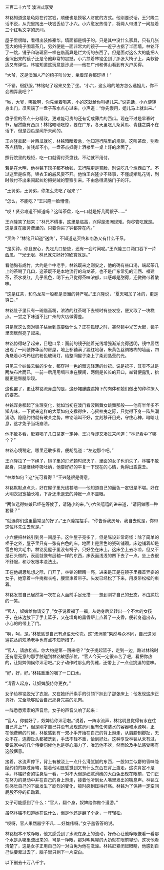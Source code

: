 

三百二十六节 澳洲式享受

林铭知道这是龟奴在讨赏钱，顺便也是摸客人财底的方式。他刚要说话，王兴隆二话不说，从兜里掏出一块钱丢给了小六。小六愈发热情了，将两人带进了一间挂着三个红毛文字的房间。

屋子里很暗，看得出装修豪华。墙面都是绸子的。只是其中没什么家具，只有几张宽大的椅子围着茶几，另外便是一面非常大的镜子――近乎占据了半面墙。林铭吓了一跳，镜子和玻璃窗一样在临高算是烂大街的东西了。但是面对这么大的能把人全照出来的镜子还是令他非常的震撼。小六扶着林铭坐到了那张大椅子上，柔软舒适又有弹性。林铭知道这玩意是沙发――他在广州和佛山看到有大户买得。

“大爷，这是澳洲人产的椅子叫沙发，坐着浑身都舒坦！”

“不错，很舒服。”林铭站了起来又坐了坐。“小六，这么暗的地方怎么选姐儿，你不会糊弄我吧？”

“哟，大爷，哪敢啊，你先坐着喝茶，小的这就给你叫姐儿来。”说完话，小六便转身出门，须臾端了一盘子茶水点心过来，小声道：“你先慢用，姐儿马上就出来。”

盘子里的茶点十分精致，更难能可贵的还有切成薄片的西瓜。现在不过是早春时节，居然能有西瓜！林铭暗暗吃惊，要在广东，冬天里吃几条黄瓜、青韭之类不在话下，但是西瓜是闻所未闻的。

王兴隆拿起一片西瓜就吃，林铭暗暗着急，他知道行院里的规矩，这叫茶盘，别看茶点精致，价钱却不小，一盘茶点抵得上酒楼里一桌上好的席面了。

照行院里的规矩，吃一口就得付茶盘钱，不动就不用付。

若是在大明，他林铭下馆子都不给钱，去行院更是赏脸，别说吃几个烂西瓜了。不过这里是临高，锦衣卫的威风耍不开。他怕王兴隆少不经事，不懂规矩乱花钱，到时候付不出来闹起纠纷把髡贼的警察引来。不由急得满脑门子的汗。

“王贤弟，王贤弟，你怎么先吃了起来？”

“怎么，不能吃？”王兴隆一脸懵懂。

“哎！贤弟难道不知道吗？这叫茶盘，吃一口就是好几两银子……”

王兴隆笑了起来：“林兄不碍事，这里是临高，兴得是澳洲规矩。你尽管吃就是。这是含在服务费里的。只要你买了钟都算在内。”

“买终？”林铭只知道“送终”，不知道这买终和冶游又有什么干系。

“是买钟，你且安心，先吃几口垫垫，还有一会时间呢。”王兴隆三口两口吞下一片西瓜，“*光无限，林兄就先好好的欣赏就是。”

看他胸有成竹，大约是个中老手，林铭既来之则安之，他的确有些口渴，端起茶几上的茶喝了几口，这茶既不是本地流行的乌龙茶，也不是广东常见的江西、福建茶，茶水发红，几乎黑色，喝下去只觉得茶味浓郁，口感却是甜得，还微微带着酸味。

“这是红茶，和乌龙茶一般都是澳洲的特产呢。”王兴隆说，“夏天喝加了冰的，更是爽口。”

林铭肚子里只有一碗临高粉，浓浓的红茶喝下去顿时有些发空，便又取了一块糕点。一尝之下味道不比广州的大店做得差。

只是就这么面对镜子枯坐到底要做什么？正在狐疑之时，突然镜中光芒大起，镜子里面居然亮了起来。

林铭惊得站了起来，目瞪口呆：面前的镜子随着光线增强渐渐变得透明，镜中居然出现了一间装饰华丽的房屋，地上都铺满了猩红地毡，米黄色丝绸裱糊的墙面，四角悬着小巧玲珑的粉色玻璃灯，给整间屋子染上了柔润晶莹的光。

只见三个妙鬓云鬟的少女，都穿得一色的飘逸轻薄的纱裙。说是裙子，其实不过是两块布片而已，一前一后用用绸带束在腰间，两侧是长长的开口，举臂便露乳，抬腿更是臀腿毕现。

这也罢了，更让林铭流鼻血的是，这纱裙朦胧遮掩下的肉体和她们做出的种种撩人的姿态。

林铭浑身都起了生理变化，犹如当初在澳门看波斯舞女跳舞那般――他有半年多不知肉味，一下就来这样的大菜如何支撑得住，心摇神曳之际，只觉得下身一阵热潮涌动，隐隐约约就有破关之势。林铭暗叫不好，立刻移开目光，守住心神，暗暗吐息，这才免予当场崩溃。

他不敢多看，赶紧喝了几口茶定一定神，王兴隆却又凑过来问道：“林兄看中了哪个？”

林铭心境稍定，哪里还敢多看，便胡乱道：“左边那个吧。”

王兴隆拉了一下绳子，镜子里的灯光顿时熄灭了，里面的女子也消失了。林铭不敢起身，只是继续呼吸吐纳，他要好好的平复一下现在的心情，免得出乖露丑。

“林雄如何？这*光可看得？”王兴隆很是得意。

林铭默默点点头，好在屋子里光线甚暗――他知道自己的面色一定很是不堪。好在大明衣冠宽袖长袍，下身还未退去的肿胀一点不显眼。

“两位选得姑娘已经在等候了，请随小的来。”小六笑嘻嘻的进来道，“请问做哪一种套餐？”

“就选你们这里最常见的好了。”王兴隆摆摆手，“你告诉我房号，我自去就是，你带这位林先生去就是。”

小六便把林铭引到另一间屋子。这件屋子亮多了，但是陈设非常奇怪：除了简单的柜子之外，屋子里只有一张有白色的床，地面上是黑色的瓷砖铺砌。床边铺着却是雪白的大毛巾。林铭见屋子里没有椅子，只好坐在床上。这床坐上去冰凉，但又不是石头做的，表面就像有层釉一样的东西，床表面浅浅的凹下去了一点。坐上去很不舒服，和沙发根本没法比。

正在他胡思乱想之际，门开了，林铭的眼睛一亮，进来是正是在镜子里搔首弄姿的女子，她穿着一件掩襟长袍，腰里束着带子。头发已经松了下来，用发带松松的束着。

林铭发觉自己居然第一次在女人面前手足无措――想到刚才自己的丑态，不由尴尬的一笑。

“官人，奴婢给你请安了。”女子说着福了一福，从她身后又转出一个不大的女孩子，在床边放下了手上篮子，又在墙角的熏香炉上点着了一支香，便转身退出去，小心的的带上了门。

“啊，呵，是。”林敏感觉自己有点语无伦次。这“澳洲荤”果然与众不同，自己这阅遍花丛的欢场老手也有点不知所措了。

“官人，请放松点。你大约是第一回来吧？”女子提起篮子，走到一边。路过林铭时还有意无意的那手触碰到林铭敏感部位，“官人今天一定很辛苦了吧，看把你热的，让奴婢伺候你沐浴吧。”女子动作时那么的优雅，还带上了一点点挑逗的意味。

“好，好，好。”林铭重重的咽了一口口水。

“请官人起身，让奴婢服侍你更衣。”

女子给林铭脱光了衣服，又在她纤纤素手的引领下趴到了那张床上：他发现这床正真好，完全能够贴合自己那身完美的肌肉。

一阵悉悉索索的声音后，女子的声音又响了起来：

“官人，你躺好了，奴婢给你沐浴啦。”说着，一阵水流声，林铭明显觉得有水在往自己背上**，但是刚才自己并没有发现这房间里有任何装水的容器和水源啊，正在他费解的时候，林敏感到有一双小手开始在自己的背上游走，从肩膀到脚趾，无处不在，连脚趾头都被洗到，手法不轻不重，恰到好处。这种享受林铭从未有过，要说家中的几个侍妾伺候他也是尽心竭力了，唯恐他不欢，然而论及手法感受哪有这般惬意。

接着，水流声停下，背上有被浇上一点什么滑腻腻的东西，一股如兰似麝的香味隐隐约约的飘过鼻端，接着他明显感觉到又有什么东西在背上游走，这次肯定不是手。林铭好奇的往身后一看，一对不大但是细腻滑嫩的大白兔出现在眼前，它们正在努力的晃动中并在自己的身上游走，接着他听到女人嘴里发出的喘息声。林铭立刻感觉自己的下面发生了剧烈的变化，顿时感到压得好痛。林铭为了保持一定空间屁股不停的扭动着。

女子可能感到了什么：“官人，翻个身，奴婢给你做个漫游。”

虽然林铭不知道她在说什么，但是他还是翻了个身，一阵轻松。

“哎呀，官人果然器宇不凡……好雄伟呀。”女子羞答答的说。

林铭根本不敢睁眼，他又感受到了水流在身上的流动，好奇心让他睁眼像看一看那个水是从哪里流出来的，可是一睁眼，那对明晃晃的大奶就在眼前晃动，这次他看清楚了，这是女子正用自己的一对白兔为他在洗澡。林铭赶紧闭起眼睛，他感到自己快要晕过去了，脑子里只剩下一片空白。

以下删去十万八千字。

